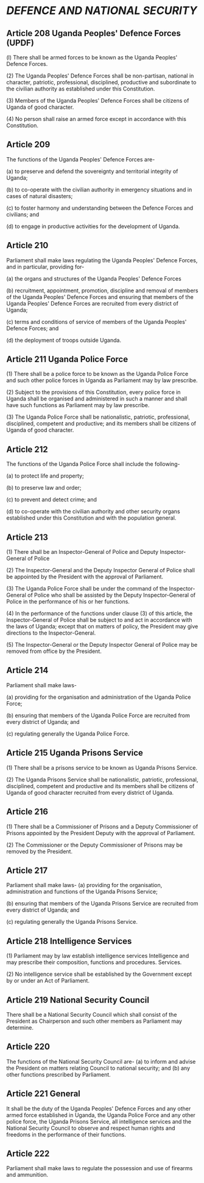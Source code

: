 # *DEFENCE AND NATIONAL SECURITY*

## Article 208 Uganda Peoples' Defence Forces (UPDF)

(l) There shall be armed forces to be known as the Uganda Peoples' Defence Forces.

(2) The Uganda Peoples' Defence Forces shall be non-partisan, national in character, patriotic,
professional, disciplined, productive and subordinate to the civilian authority as established under
this Constitution.

(3) Members of the Uganda Peoples' Defence Forces shall be citizens of Uganda of good
character.

(4) No person shall raise an armed force except in accordance with this Constitution.

## Article 209
The functions of the Uganda Peoples' Defence Forces are-

(a) to preserve and defend the sovereignty and territorial integrity of Uganda;

(b) to co-operate with the civilian authority in emergency situations and in cases of natural
disasters;

(c) to foster harmony and understanding between the Defence Forces and civilians; and

(d) to engage in productive activities for the development of Uganda.

## Article 210
Parliament shall make laws regulating the Uganda Peoples' Defence Forces, and in particular,
providing for-

(a) the organs and structures of the Uganda Peoples' Defence Forces

(b) recruitment, appointment, promotion, discipline and removal of members of the Uganda
Peoples' Defence Forces and ensuring that members of the Uganda Peoples' Defence Forces
are recruited from every district of Uganda;

(c) terms and conditions of service of members of the Uganda Peoples' Defence Forces; and

(d) the deployment of troops outside Uganda.

## Article 211 Uganda Police Force
(1) There shall be a police force to be known as the Uganda Police Force and such other police
forces in Uganda as Parliament may by law prescribe.

(2) Subject to the provisions of this Constitution, every police force in Uganda shall be organised
and administered in such a manner and shall have such functions as Parliament may by law
prescribe.

(3) The Uganda Police Force shall be nationalistic, patriotic, professional, disciplined, competent
and productive; and its members shall be citizens of Uganda of good character.

## Article 212
The functions of the Uganda Police Force shall include the following-

(a) to protect life and property;

(b) to preserve law and order;

(c) to prevent and detect crime; and

(d) to co-operate with the civilian authority and other security organs established under this
Constitution and with the population general.

## Article 213
(1) There shall be an Inspector-General of Police and Deputy Inspector-General of Police

(2) The Inspector-General and the Deputy Inspector General of Police shall be appointed by the
President with the approval of Parliament.

(3) The Uganda Police Force shall be under the command of the Inspector-General of Police who
shall be assisted by the Deputy Inspector-General of Police in the performance of his or her
functions.

(4) In the performance of the functions under clause (3) of this article, the Inspector-General of
Police shall be subject to and act in accordance with the laws of Uganda; except that on matters
of policy, the President may give directions to the Inspector-General.

(5) The Inspector-General or the Deputy Inspector General of Police may be removed from office
by the President.

## Article 214

Parliament shall make laws-

(a) providing for the organisation and administration of the Uganda Police Force;

(b) ensuring that members of the Uganda Police Force are recruited from every district of
Uganda; and

(c) regulating generally the Uganda Police Force.

## Article 215 Uganda Prisons Service
(1) There shall be a prisons service to be known as Uganda Prisons Service.

(2) The Uganda Prisons Service shall be nationalistic, patriotic, professional, disciplined,
competent and productive and its members shall be citizens of Uganda of good character
recruited from every district of Uganda.

## Article 216
(1) There shall be a Commissioner of Prisons and a Deputy Commissioner of Prisons appointed
by the President Deputy with the approval of Parliament.

(2) The Commissioner or the Deputy Commissioner of Prisons may be removed by the President.

## Article 217
Parliament shall make laws-
(a) providing for the organisation, administration and functions of the Uganda Prisons Service;

(b) ensuring that members of the Uganda Prisons Service are recruited from every district of
Uganda; and

(c) regulating generally the Uganda Prisons Service.

## Article 218 Intelligence Services
(1) Parliament may by law establish intelligence services Intelligence and may prescribe their
composition, functions and procedures. Services.

(2) No intelligence service shall be established by the Government except by or under an Act of
Parliament.

## Article 219 National Security Council
There shall be a National Security Council which shall consist of the President as Chairperson
and such other members as Parliament may determine.

## Article 220
The functions of the National Security Council are-
(a) to inform and advise the President on matters relating Council to national security; and
(b) any other functions prescribed by Parliament.

## Article 221 General
It shall be the duty of the Uganda Peoples' Defence Forces and any other armed force
established in Uganda, the Uganda Police Force and any other police force, the Uganda Prisons
Service, all intelligence services and the National Security Council to observe and respect human
rights and freedoms in the performance of their functions.

## Article 222
Parliament shall make laws to regulate the possession and use of firearms and ammunition.